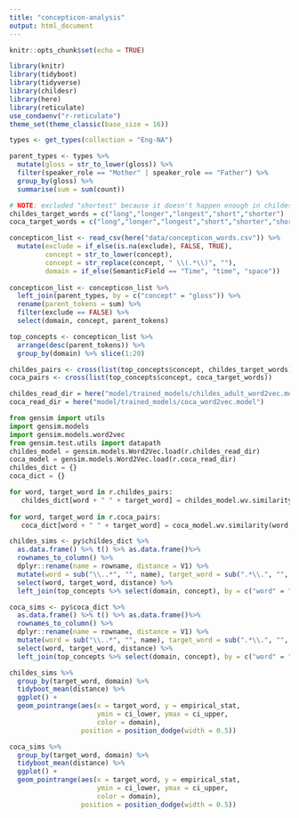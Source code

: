 ```yaml
---
title: "concepticon-analysis"
output: html_document
---
```


```r
knitr::opts_chunk$set(echo = TRUE)
```

```r
library(knitr)
library(tidyboot)
library(tidyverse)
library(childesr)
library(here)
library(reticulate)
use_condaenv("r-reticulate")
theme_set(theme_classic(base_size = 16))
```

```r
types <- get_types(collection = "Eng-NA") 

parent_types <- types %>%
  mutate(gloss = str_to_lower(gloss)) %>%
  filter(speaker_role == "Mother" | speaker_role == "Father") %>%
  group_by(gloss) %>%
  summarise(sum = sum(count)) 
```

```r
# NOTE: excluded "shortest" because it doesn't happen enough in childes to have a representation
childes_target_words = c("long","longer","longest","short","shorter")
coca_target_words = c("long","longer","longest","short","shorter","shortest")

concepticon_list <- read_csv(here("data/concepticon_words.csv")) %>%
  mutate(exclude = if_else(is.na(exclude), FALSE, TRUE),
         concept = str_to_lower(concept),
         concept = str_replace(concept, " \\(.*\\)", ""),
         domain = if_else(SemanticField == "Time", "time", "space")) 
         
concepticon_list <- concepticon_list %>%
  left_join(parent_types, by = c("concept" = "gloss")) %>%
  rename(parent_tokens = sum) %>%
  filter(exclude == FALSE) %>%
  select(domain, concept, parent_tokens) 

top_concepts <- concepticon_list %>%
  arrange(desc(parent_tokens)) %>%
  group_by(domain) %>% slice(1:20)

childes_pairs <- cross(list(top_concepts$concept, childes_target_words))
coca_pairs <- cross(list(top_concepts$concept, coca_target_words))

childes_read_dir = here("model/trained_models/childes_adult_word2vec.model")
coca_read_dir = here("model/trained_models/coca_word2vec.model")
```

```python
from gensim import utils
import gensim.models
import gensim.models.word2vec
from gensim.test.utils import datapath
childes_model = gensim.models.Word2Vec.load(r.childes_read_dir)
coca_model = gensim.models.Word2Vec.load(r.coca_read_dir)
childes_dict = {}
coca_dict = {}

for word, target_word in r.childes_pairs:
   childes_dict[word + " " + target_word] = childes_model.wv.similarity(word, target_word)
   
for word, target_word in r.coca_pairs:
   coca_dict[word + " " + target_word] = coca_model.wv.similarity(word, target_word)

```

```r
childes_sims <- py$childes_dict %>%
  as.data.frame() %>% t() %>% as.data.frame()%>%
  rownames_to_column() %>%
  dplyr::rename(name = rowname, distance = V1) %>%
  mutate(word = sub("\\..*", "", name), target_word = sub(".*\\.", "", name)) %>%
  select(word, target_word, distance) %>%
  left_join(top_concepts %>% select(domain, concept), by = c("word" = "concept"))

coca_sims <- py$coca_dict %>%
  as.data.frame() %>% t() %>% as.data.frame()%>%
  rownames_to_column() %>%
  dplyr::rename(name = rowname, distance = V1) %>%
  mutate(word = sub("\\..*", "", name), target_word = sub(".*\\.", "", name)) %>%
  select(word, target_word, distance) %>%
  left_join(top_concepts %>% select(domain, concept), by = c("word" = "concept"))
```

```r
childes_sims %>%
  group_by(target_word, domain) %>%
  tidyboot_mean(distance) %>%
  ggplot() +
  geom_pointrange(aes(x = target_word, y = empirical_stat, 
                      ymin = ci_lower, ymax = ci_upper,
                      color = domain),
                  position = position_dodge(width = 0.5)) 

coca_sims %>%
  group_by(target_word, domain) %>%
  tidyboot_mean(distance) %>%
  ggplot() +
  geom_pointrange(aes(x = target_word, y = empirical_stat, 
                      ymin = ci_lower, ymax = ci_upper,
                      color = domain),
                  position = position_dodge(width = 0.5)) 

```
